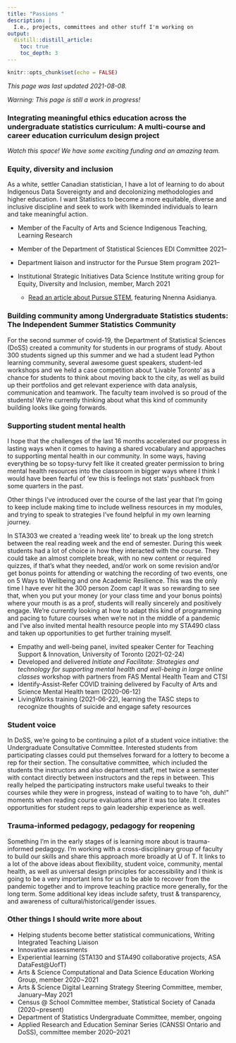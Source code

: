 ```yaml
---
title: "Passions "
description: | 
  I.e., projects, committees and other stuff I'm working on
output:
  distill::distill_article:
    toc: true
    toc_depth: 3
---
```


```r
knitr::opts_chunk$set(echo = FALSE)
```

_This page was last updated 2021-08-08._

_Warning: This page is still a work in progress!_

### Integrating meaningful ethics education across the undergraduate statistics curriculum: A multi-course and career education curriculum design project

_Watch this space! We have some exciting funding and an amazing team._

### Equity, diversity and inclusion

As a white, settler Canadian statistician, I have a lot of learning to do about Indigenous Data Sovereignty and and decolonizing methodologies and higher education. I want Statistics to become a more equitable, diverse and inclusive discipline and seek to work with likeminded individuals to learn and take meaningful action.

- Member of the Faculty of Arts and Science Indigenous Teaching, Learning Research
- Member of the Department of Statistical Sciences EDI Committee 2021–
- Department liaison and instructor for the Pursue Stem program 2021–
- Institutional Strategic Initiatives Data Science Institute writing group for Equity, Diversity and Inclusion, member, March 2021

  - [Read an article about Pursue STEM](https://www.artsci.utoronto.ca/news/black-high-school-students-explore-stem-faculty-arts-science), featuring Nnenna Asidianya.


### Building community among Undergraduate Statistics students: The Independent Summer Statistics Community

For the second summer of covid-19, the Department of Statistical Sciences (DoSS) created a community for students in our programs of study. About 300 students signed up this summer and we had a student lead Python learning community, several awesome guest speakers, student-led workshops and we held a case competition about ‘Livable Toronto' as a chance for students to think about moving back to the city, as well as build up their portfolios and get relevant experience with data analysis, communication and teamwork. The faculty team involved is so proud of the students! We're currently thinking about what this kind of community building looks like going forwards.

### Supporting student mental health

I hope that the challenges of the last 16 months accelerated our progress in lasting ways when it comes to having a shared vocabulary and approaches to supporting mental health in our community. In some ways, having everything be so topsy-turvy felt like it created greater permission to bring mental health resources into the classroom in bigger ways where I think I would have been fearful of ‘ew this is feelings not stats' pushback from some quarters in the past. 

Other things I've introduced over the course of the last year that I'm going to keep include making time to include wellness resources in my modules, and trying to speak to strategies I've found helpful in my own learning journey.

In STA303 we created a ‘reading week lite' to break up the long stretch between the real reading week and the end of semester. During this week students had a lot of choice in how they interacted with the course. They could take an almost complete break, with no new content or required quizzes, if that's what they needed, and/or work on some revision and/or get bonus points for attending or watching the recording of two events, one on 5 Ways to Wellbeing and one Academic Resilience. This was the only time I have ever hit the 300 person Zoom cap! It was so rewarding to see that, when you put your money (or your class time and your bonus points) where your mouth is as a prof, students will really sincerely and positively engage. We're currently looking at how to adapt this kind of programming and pacing to future courses when we're not in the middle of a pandemic and I've also invited mental health resource people into my STA490 class and taken up opportunities to get further training myself.

- Empathy and well-being panel, invited speaker Center for Teaching Support & Innovation, University of Toronto (2021-02-24)
- Developed and delivered _Initiate and Facilitate: Strategies and technology for supporting mental health and well-being in large online classes_ workshop with partners from FAS Mental Health Team and CTSI
- Identify-Assist-Refer COVID training delivered by Faculty of Arts and Science Mental Health team (2020-06-12)
- LivingWorks training (2021-06-22), learning the TASC steps to recognize thoughts of suicide and engage safety resources

### Student voice

In DoSS, we're going to be continuing a pilot of a student voice initiative: the Undergraduate Consultative Committee. Interested students from participating classes could put themselves forward for a lottery to become a rep for their section. The consultative committee, which included the students the instructors and also department staff, met twice a semester with contact directly between instructors and the reps in between. This really helped the participating instructors make useful tweaks to their courses while they were in progress, instead of waiting to to have “oh, duh!” moments when reading course evaluations after it was too late. It creates opportunities for student reps to gain leadership experience as well.

### Trauma-informed pedagogy, pedagogy for reopening

Something I'm in the early stages of is learning more about is trauma-informed pedagogy. I'm working with a cross-disciplinary group of faculty to build our skills and share this approach more broadly at U of T. It links to a lot of the above ideas about flexibility, student voice, community, mental health, as well as universal design principles for accessibility and I think is going to be a very important lens for us to be able to recover from the pandemic together and to improve teaching practice more generally, for the long term. Some additional key ideas include safety, trust & transparency, and awareness of cultural/historical/gender issues. 


### Other things I should write more about

- Helping students become better statistical communications, Writing Integrated Teaching Liaison
- Innovative assessments
- Experiential learning (STA130 and STA490 collaborative projects, ASA DataFest@UofT)
- Arts & Science Computational and Data Science Education Working Group, member 2020¬2021
- Arts & Science Digital Learning Strategy Steering Committee, member, January–May 2021
- Census @ School Committee member, Statistical Society of Canada (2020¬present)
- Department of Statistics Undergraduate Committee, member, ongoing
- Applied Research and Education Seminar Series (CANSSI Ontario and DoSS), committee member 2020–2021
